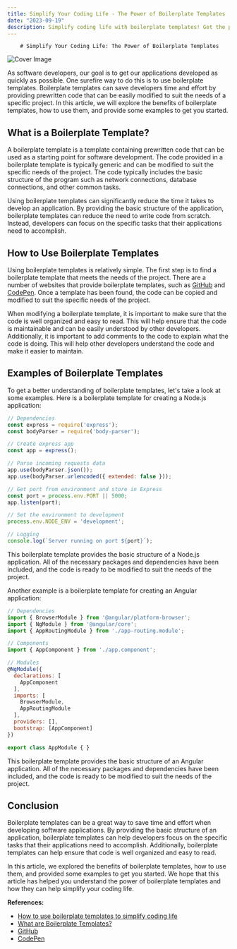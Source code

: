 ```yaml
---
title: Simplify Your Coding Life - The Power of Boilerplate Templates
date: "2023-09-19"
description: Simplify coding life with boilerplate templates! Get the power of ready-made code snippets to speed up development and reduce errors.
---
```

        # Simplify Your Coding Life: The Power of Boilerplate Templates

![Cover Image](https://images.unsplash.com/photo-1474979266404-7eaacbcd87c5?crop=entropy&cs=tinysrgb&fit=max&fm=jpg&ixid=M3w1MDMzNDF8MHwxfHJhbmRvbXx8fHx8fHx8fDE2OTUxMjcyNTR8&ixlib=rb-4.0.3&q=80&w=1080)

As software developers, our goal is to get our applications developed as quickly as possible. One surefire way to do this is to use boilerplate templates. Boilerplate templates can save developers time and effort by providing prewritten code that can be easily modified to suit the needs of a specific project. In this article, we will explore the benefits of boilerplate templates, how to use them, and provide some examples to get you started.

## What is a Boilerplate Template? 

A boilerplate template is a template containing prewritten code that can be used as a starting point for software development. The code provided in a boilerplate template is typically generic and can be modified to suit the specific needs of the project. The code typically includes the basic structure of the program such as network connections, database connections, and other common tasks. 

Using boilerplate templates can significantly reduce the time it takes to develop an application. By providing the basic structure of the application, boilerplate templates can reduce the need to write code from scratch. Instead, developers can focus on the specific tasks that their applications need to accomplish. 

## How to Use Boilerplate Templates

Using boilerplate templates is relatively simple. The first step is to find a boilerplate template that meets the needs of the project. There are a number of websites that provide boilerplate templates, such as [GitHub](https://github.com/) and [CodePen](https://codepen.io/). Once a template has been found, the code can be copied and modified to suit the specific needs of the project. 

When modifying a boilerplate template, it is important to make sure that the code is well organized and easy to read. This will help ensure that the code is maintainable and can be easily understood by other developers. Additionally, it is important to add comments to the code to explain what the code is doing. This will help other developers understand the code and make it easier to maintain.

## Examples of Boilerplate Templates

To get a better understanding of boilerplate templates, let's take a look at some examples. Here is a boilerplate template for creating a Node.js application: 

```javascript
// Dependencies
const express = require('express');
const bodyParser = require('body-parser');

// Create express app
const app = express();

// Parse incoming requests data
app.use(bodyParser.json());
app.use(bodyParser.urlencoded({ extended: false }));

// Get port from environment and store in Express
const port = process.env.PORT || 5000;
app.listen(port);

// Set the environment to development
process.env.NODE_ENV = 'development';

// Logging
console.log(`Server running on port ${port}`);
```

This boilerplate template provides the basic structure of a Node.js application. All of the necessary packages and dependencies have been included, and the code is ready to be modified to suit the needs of the project. 

Another example is a boilerplate template for creating an Angular application:

```javascript
// Dependencies
import { BrowserModule } from '@angular/platform-browser';
import { NgModule } from '@angular/core';
import { AppRoutingModule } from './app-routing.module';

// Components
import { AppComponent } from './app.component';

// Modules
@NgModule({
  declarations: [
    AppComponent
  ],
  imports: [
    BrowserModule,
    AppRoutingModule
  ],
  providers: [],
  bootstrap: [AppComponent]
})

export class AppModule { }
```

This boilerplate template provides the basic structure of an Angular application. All of the necessary packages and dependencies have been included, and the code is ready to be modified to suit the needs of the project. 

## Conclusion

Boilerplate templates can be a great way to save time and effort when developing software applications. By providing the basic structure of an application, boilerplate templates can help developers focus on the specific tasks that their applications need to accomplish. Additionally, boilerplate templates can help ensure that code is well organized and easy to read. 

In this article, we explored the benefits of boilerplate templates, how to use them, and provided some examples to get you started. We hope that this article has helped you understand the power of boilerplate templates and how they can help simplify your coding life. 

**References:**

- [How to use boilerplate templates to simplify coding life](https://www.freecodecamp.org/news/how-to-use-boilerplate-templates-to-simplify-coding-life-4a68f8a6a862/)
- [What are Boilerplate Templates?](https://www.techopedia.com/definition/31984/boilerplate-template)
- [GitHub](https://github.com/)
- [CodePen](https://codepen.io/)